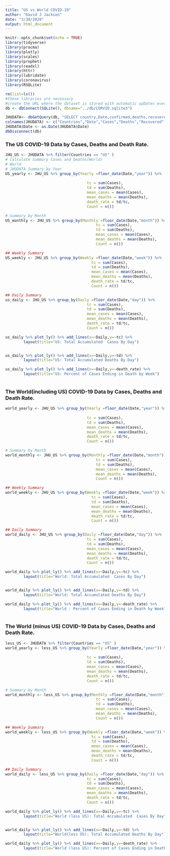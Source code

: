 ```yaml
---
title: "US vs World COVID-19"
author: "David J Jackson"
date: "3/30/2020"
output: html_document
---
```


```r
knitr::opts_chunk$set(echo = TRUE)
library(tidyverse)
library(pracma)
library(plotly)
library(scales)
library(prophet)
library(readxl)
library(httr)
library(lubridate)
library(coronavirus)
library(RSQLite)
```
```r
rm(list=ls())
#these libraries are necessary
#create the URL where the dataset is stored with automatic upDates every day
db <- dbConnect(SQLite(), dbname="../db/CORVID.sqlite3")

JHUDATA<- dbGetQuery(db, "SELECT country,Date,confirmed,deaths,recovered FROM JHUDATA;")
colnames(JHUDATA) <- c("Countries","Date","Cases","Deaths","Recovered")
JHUDATA$Date <- as.Date(JHUDATA$Date)
dbDisconnect(db)

```

### The US COVID-19 Data by Cases, Deaths and Death Rate.

```r
JHU_US <- JHUDATA %>% filter(Countries == "US" )
# Calculate Summary Cases and Deaths(World)
# World
# JHUDATA Summary by Year
US_yearly <- JHU_US %>% group_by(Yearly =floor_date(Date,"year")) %>%                                             summarise(
  
                                    tc = sum(Cases),
                                    td = sum(Deaths),
                                    mean_cases = mean(Cases),
                                    mean_deaths = mean(Deaths),
                                    death_rate = td/tc,
                                    Count = n())

# Summary by Month
US_monthly <- JHU_US %>% group_by(Monthly =floor_date(Date,"month")) %>%                                            summarise(
                                        tc = sum(Cases),
                                        td = sum(Deaths), 
                                        mean_cases = mean(Cases),
                                        mean_deaths = mean(Deaths),                                                        death_rate = td/tc,
                                        Count = n())

## Weekly Summary
US_weekly <- JHU_US %>% group_by(Weekly =floor_date(Date,"week")) %>%                                             summarise(
                                      tc = sum(Cases),
                                      td = sum(Deaths),
                                      mean_cases = mean(Cases),
                                      mean_deaths = mean(Deaths),
                                      death_rate = td/tc,
                                      Count = n())

## Daily Summary
us_daily <- JHU_US %>% group_by(Daily =floor_date(Date,"day")) %>%                                              summarise(
                                    tc = sum(Cases),
                                    td = sum(Deaths),  
                                    mean_cases = mean(Cases),
                                    mean_deaths = mean(Deaths),
                                    death_rate = td/tc,
                                    Count = n())
```
```r
us_daily %>% plot_ly() %>% add_lines(x=~Daily,y=~tc) %>% 
        layout(title="US: Total Accumulated  Cases By Day")


us_daily %>% plot_ly() %>% add_lines(x=~Daily,y=~td) %>% 
        layout(title="US: Total Accumulated Deaths By Day")

us_daily %>% plot_ly() %>% add_lines(x=~Daily,y=~death_rate) %>% 
        layout(title="US: Percent of Cases Ending in Death by Week") 
      
```

### The World(including US) COVID-19 Data by Cases, Deaths and Death Rate.

```r
world_yearly <- JHU_US %>% group_by(Yearly =floor_date(Date,"year")) %>%                                             summarise(
  
                                    tc = sum(Cases),
                                    td = sum(Deaths),
                                    mean_cases = mean(Cases),
                                    mean_deaths = mean(Deaths),
                                    death_rate = td/tc,
                                    Count = n())

# Summary by Month
world_monthly <- JHU_US %>% group_by(Monthly =floor_date(Date,"month")) %>%                                            summarise(
                                        tc = sum(Cases),
                                        td = sum(Deaths), 
                                        mean_cases = mean(Cases),
                                        mean_deaths = mean(Deaths),                                                        death_rate = td/tc,
                                        Count = n())

## Weekly Summary
world_weekly <- JHU_US %>% group_by(Weekly =floor_date(Date,"week")) %>%                                             summarise(
                                      tc = sum(Cases),
                                      td = sum(Deaths),
                                      mean_cases = mean(Cases),
                                      mean_deaths = mean(Deaths),
                                      death_rate = td/tc,
                                      Count = n())

## Daily Summary
world_daily <- JHU_US %>% group_by(Daily =floor_date(Date,"day")) %>%                                              summarise(
                                    tc = sum(Cases),
                                    td = sum(Deaths),  
                                    mean_cases = mean(Cases),
                                    mean_deaths = mean(Deaths),
                                    death_rate = td/tc,
                                    Count = n())
```
```r
world_daily %>% plot_ly() %>% add_lines(x=~Daily,y=~tc) %>% 
        layout(title="World: Total Accumulated  Cases By Day")


world_daily %>% plot_ly() %>% add_lines(x=~Daily,y=~td) %>% 
        layout(title="World: Total Accumulated Deaths By Day")

world_daily %>% plot_ly() %>% add_lines(x=~Daily,y=~death_rate) %>% 
        layout(title="World : Percent of Cases Ending in Death by Week") 
      
```
### The World (minus US) COVID-19 Data by Cases, Deaths and Death Rate.

```r
less_US <- JHUDATA %>% filter(Countries == "US" )
world_yearly <- less_US %>% group_by(Yearly =floor_date(Date,"year")) %>%                                             summarise(
  
                                    tc = sum(Cases),
                                    td = sum(Deaths),
                                    mean_cases = mean(Cases),
                                    mean_deaths = mean(Deaths),
                                    death_rate = td/tc,
                                    Count = n())

# Summary by Month
world_monthly <- less_US %>% group_by(Monthly =floor_date(Date,"month")) %>%                                            summarise(
                                        tc = sum(Cases),
                                        td = sum(Deaths), 
                                        mean_cases = mean(Cases),
                                        mean_deaths = mean(Deaths),                                                        death_rate = td/tc,
                                        Count = n())

## Weekly Summary
world_weekly <- less_US %>% group_by(Weekly =floor_date(Date,"week")) %>%                                             summarise(
                                      tc = sum(Cases),
                                      td = sum(Deaths),
                                      mean_cases = mean(Cases),
                                      mean_deaths = mean(Deaths),
                                      death_rate = td/tc,
                                      Count = n())

## Daily Summary
world_daily <- less_US %>% group_by(Daily =floor_date(Date,"day")) %>%                                              summarise(
                                    tc = sum(Cases),
                                    td = sum(Deaths),  
                                    mean_cases = mean(Cases),
                                    mean_deaths = mean(Deaths),
                                    death_rate = td/tc,
                                    Count = n())
```
```r
world_daily %>% plot_ly() %>% add_lines(x=~Daily,y=~tc) %>% 
        layout(title="World (less US): Total Accumulated  Cases By Day")


world_daily %>% plot_ly() %>% add_lines(x=~Daily,y=~td) %>% 
        layout(title="World(less US): Total Accumulated Deaths By Day")

world_daily %>% plot_ly() %>% add_lines(x=~Daily,y=~death_rate) %>% 
        layout(title="World (less US): Percent of Cases Ending in Death by Week") 
      
```